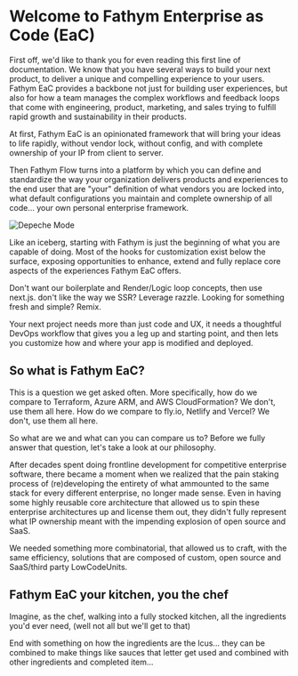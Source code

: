 # Welcome to Fathym Enterprise as Code (EaC)

First off, we'd like to thank you for even reading this first line of documentation. We know that
you have several ways to build your next product, to deliver a unique and compelling experience to
your users. Fathym EaC provides a backbone not just for building user experiences, but also for
how a team manages the complex workflows and feedback loops that come with engineering,
product, marketing, and sales trying to fulfill rapid growth and sustainability in
their products.

At first, Fathym EaC is an opinionated framework that will bring your ideas to life rapidly, without
vendor lock, without config, and with complete ownership of your IP from client to server.

Then Fathym Flow turns into a platform by which you can define and standardize the way your
organization delivers products and experiences to the end user that are "your" definition of what
vendors you are locked into, what default configurations you maintain and complete ownership of all
code... your own personal enterprise framework.

![Depeche Mode](https://www.fathym.com/assets/images/depeche-mode.jpg)

Like an iceberg, starting with Fathym is just the beginning of what you are capable of doing. Most
of the hooks for customization exist below the surface, exposing opportunities to enhance, extend and
fully replace core aspects of the experiences Fathym EaC offers.

Don't want our boilerplate and Render/Logic loop concepts, then use next.js. don't like the way we SSR?
Leverage razzle.  Looking for something fresh and simple?  Remix.

Your next project needs more than just code and UX, it needs a thoughtful DevOps workflow that gives
you a leg up and starting point, and then lets you customize how and where your app is
modified and deployed.

## So what is Fathym EaC?

This is a question we get asked often. More specifically, how do we compare to Terraform, Azure ARM, and
AWS CloudFormation? We don't, use them all here. How do we compare to fly.io, Netlify and Vercel?  We don't, 
use them all here.

So what are we and what can you can compare us to? Before we fully answer that question, let's take a look at
our philosophy.

After decades spent doing frontline development for competitive enterprise software, there became a moment when
we realized that the pain staking process of (re)developing the entirety of what ammounted to the same stack
for every different enterprise, no longer made sense. Even in having some highly reusable core architecture
that allowed us to spin these enterprise architectures up and license them out, they didn't fully represent
what IP ownership meant with the impending explosion of open source and SaaS.

We needed something more combinatorial, that allowed us to craft, with the same efficiency, solutions that 
are composed of custom, open source and SaaS/third party LowCodeUnits.

## Fathym EaC your kitchen, you the chef

Imagine, as the chef, walking into a fully stocked kitchen, all the ingredients you'd ever need, (well not all but we'll get to that)

End with something on how the ingredients are the lcus...  they can be combined to make things like sauces that letter get used and combined with other ingredients and completed item...
